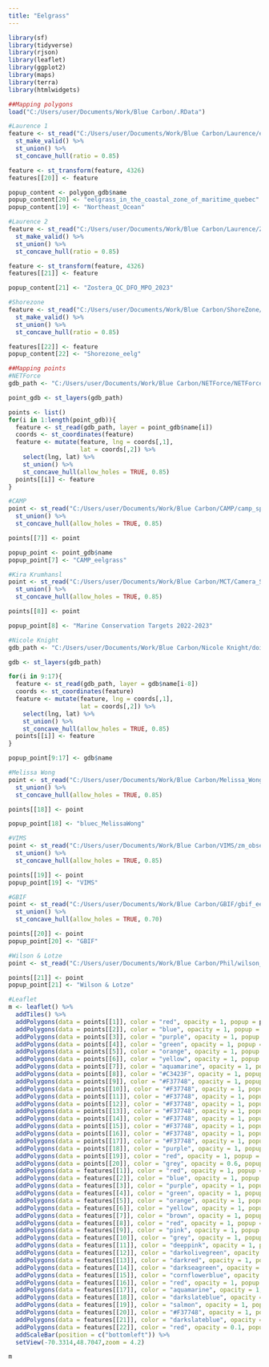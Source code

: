 ```yaml
---
title: "Eelgrass"
---
```


```r
library(sf)
library(tidyverse)
library(rjson)
library(leaflet)
library(ggplot2)
library(maps)
library(terra)
library(htmlwidgets)

##Mapping polygons
load("C:/Users/user/Documents/Work/Blue Carbon/.RData")

#Laurence 1
feature <- st_read("C:/Users/user/Documents/Work/Blue Carbon/Laurence/eelgrass_in_the_coastal_zone_of_maritime_quebec.shp") %>% 
  st_make_valid() %>% 
  st_union() %>% 
  st_concave_hull(ratio = 0.85)

feature <- st_transform(feature, 4326)
features[[20]] <- feature

popup_content <- polygon_gdb$name
popup_content[20] <- "eelgrass_in_the_coastal_zone_of_maritime_quebec"
popup_content[19] <- "Northeast_Ocean"

#Laurence 2
feature <- st_read("C:/Users/user/Documents/Work/Blue Carbon/Laurence/Zostère_eelgrass/Zostère_eelgrass/Zostera_QC_DFO_MPO_2023.shp") %>% 
  st_make_valid() %>% 
  st_union() %>% 
  st_concave_hull(ratio = 0.85)

feature <- st_transform(feature, 4326)
features[[21]] <- feature

popup_content[21] <- "Zostera_QC_DFO_MPO_2023"

#Shorezone
feature <- st_read("C:/Users/user/Documents/Work/Blue Carbon/ShoreZone/shorezone_eelg.shp") %>% 
  st_make_valid() %>% 
  st_union() %>% 
  st_concave_hull(ratio = 0.85)

features[[22]] <- feature
popup_content[22] <- "Shorezone_eelg"

##Mapping points
#NETForce
gdb_path <- "C:/Users/user/Documents/Work/Blue Carbon/NETForce/NETForce_Point_Data.gdb"

point_gdb <- st_layers(gdb_path)

points <- list()
for(i in 1:length(point_gdb)){
  feature <- st_read(gdb_path, layer = point_gdb$name[i])
  coords <- st_coordinates(feature)
  feature <- mutate(feature, lng = coords[,1],
                    lat = coords[,2]) %>% 
    select(lng, lat) %>% 
    st_union() %>% 
    st_concave_hull(allow_holes = TRUE, 0.85)
  points[[i]] <- feature
}

#CAMP
point <- st_read("C:/Users/user/Documents/Work/Blue Carbon/CAMP/camp_species_observations_zoma.shp") %>% 
  st_union() %>% 
  st_concave_hull(allow_holes = TRUE, 0.85)

points[[7]] <- point

popup_point <- point_gdb$name
popup_point[7] <- "CAMP_eelgrass"

#Kira Krumhansl
point <- st_read("C:/Users/user/Documents/Work/Blue Carbon/MCT/Camera_Surveys_NovaScotia_NewBrunswick_2022_2023/Camera_Surveys_NovaScotia_NewBrunswick_2022_2023.gdb", layer = "MCT_Camera_Surveys_SubtidalFlora_NovaScotia_NewBrunswick_2022_2023") %>% 
  st_union() %>% 
  st_concave_hull(allow_holes = TRUE, 0.85)

points[[8]] <- point

popup_point[8] <- "Marine Conservation Targets 2022-2023"

#Nicole Knight
gdb_path <- "C:/Users/user/Documents/Work/Blue Carbon/Nicole Knight/doi_10_5061_dryad_37pvmcvpk_v20221101.gdb"

gdb <- st_layers(gdb_path)

for(i in 9:17){
  feature <- st_read(gdb_path, layer = gdb$name[i-8])
  coords <- st_coordinates(feature)
  feature <- mutate(feature, lng = coords[,1],
                    lat = coords[,2]) %>% 
    select(lng, lat) %>% 
    st_union() %>% 
    st_concave_hull(allow_holes = TRUE, 0.85)
  points[[i]] <- feature
}

popup_point[9:17] <- gdb$name

#Melissa Wong
point <- st_read("C:/Users/user/Documents/Work/Blue Carbon/Melissa_Wong/eelgrass_occurrence_records_20240118_nokrumhansl.shp") %>% 
  st_union() %>% 
  st_concave_hull(allow_holes = TRUE, 0.85)

points[[18]] <- point

popup_point[18] <- "bluec_MelissaWong"

#VIMS
point <- st_read("C:/Users/user/Documents/Work/Blue Carbon/VIMS/zm_observations.shp") %>% 
  st_union() %>% 
  st_concave_hull(allow_holes = TRUE, 0.85)

points[[19]] <- point
popup_point[19] <- "VIMS"

#GBIF
point <- st_read("C:/Users/user/Documents/Work/Blue Carbon/GBIF/gbif_eelgrass_proj.shp") %>% 
  st_union() %>% 
  st_concave_hull(allow_holes = TRUE, 0.70)

points[[20]] <- point
popup_point[20] <- "GBIF"

#Wilson & Lotze
point <- st_read("C:/Users/user/Documents/Work/Blue Carbon/Phil/wilson_lotze.shp") %>% st_union() %>% st_concave_hull(allow_holes = TRUE, 0.70)

points[[21]] <- point
popup_point[21] <- "Wilson & Lotze"

#Leaflet
m <- leaflet() %>% 
  addTiles() %>% 
  addPolygons(data = points[[1]], color = "red", opacity = 1, popup = popup_point[1]) %>% 
  addPolygons(data = points[[2]], color = "blue", opacity = 1, popup = popup_point[2]) %>% 
  addPolygons(data = points[[3]], color = "purple", opacity = 1, popup = popup_point[3]) %>% 
  addPolygons(data = points[[4]], color = "green", opacity = 1, popup = popup_point[4]) %>% 
  addPolygons(data = points[[5]], color = "orange", opacity = 1, popup = popup_point[5]) %>% 
  addPolygons(data = points[[6]], color = "yellow", opacity = 1, popup = popup_point[6]) %>% 
  addPolygons(data = points[[7]], color = "aquamarine", opacity = 1, popup = popup_point[7]) %>% 
  addPolygons(data = points[[8]], color = "#C3423F", opacity = 1, popup = popup_point[8]) %>%
  addPolygons(data = points[[9]], color = "#F37748", opacity = 1, popup = popup_point[9]) %>% 
  addPolygons(data = points[[10]], color = "#F37748", opacity = 1, popup = popup_point[10]) %>% 
  addPolygons(data = points[[11]], color = "#F37748", opacity = 1, popup = popup_point[11]) %>% 
  addPolygons(data = points[[12]], color = "#F37748", opacity = 1, popup = popup_point[12]) %>% 
  addPolygons(data = points[[13]], color = "#F37748", opacity = 1, popup = popup_point[13]) %>% 
  addPolygons(data = points[[14]], color = "#F37748", opacity = 1, popup = popup_point[14]) %>% 
  addPolygons(data = points[[15]], color = "#F37748", opacity = 1, popup = popup_point[15]) %>% 
  addPolygons(data = points[[16]], color = "#F37748", opacity = 1, popup = popup_point[16]) %>%
  addPolygons(data = points[[17]], color = "#F37748", opacity = 1, popup = popup_point[17]) %>% 
  addPolygons(data = points[[18]], color = "purple", opacity = 1, popup = popup_point[18]) %>%
  addPolygons(data = points[[19]], color = "red", opacity = 1, popup = popup_point[19]) %>% 
  addPolygons(data = points[[20]], color = "grey", opacity = 0.6, popup = popup_point[20]) %>% 
  addPolygons(data = features[[1]], color = "red", opacity = 1, popup = popup_content[1]) %>% 
  addPolygons(data = features[[2]], color = "blue", opacity = 1, popup = popup_content[2]) %>% 
  addPolygons(data = features[[3]], color = "purple", opacity = 1, popup = popup_content[3]) %>% 
  addPolygons(data = features[[4]], color = "green", opacity = 1, popup = popup_content[4]) %>% 
  addPolygons(data = features[[5]], color = "orange", opacity = 1, popup = popup_content[5]) %>% 
  addPolygons(data = features[[6]], color = "yellow", opacity = 1, popup = popup_content[6]) %>% 
  addPolygons(data = features[[7]], color = "brown", opacity = 1, popup = popup_content[7]) %>%
  addPolygons(data = features[[8]], color = "red", opacity = 1, popup = popup_content[8]) %>% 
  addPolygons(data = features[[9]], color = "pink", opacity = 1, popup = popup_content[9]) %>% 
  addPolygons(data = features[[10]], color = "grey", opacity = 1, popup = popup_content[10]) %>% 
  addPolygons(data = features[[11]], color = "deeppink", opacity = 1, popup = popup_content[11]) %>% 
  addPolygons(data = features[[12]], color = "darkolivegreen", opacity = 1, popup = popup_content[12]) %>% 
  addPolygons(data = features[[13]], color = "darkred", opacity = 1, popup = popup_content[13]) %>% 
  addPolygons(data = features[[14]], color = "darkseagreen", opacity = 1, popup = popup_content[14]) %>% 
  addPolygons(data = features[[15]], color = "cornflowerblue", opacity = 1, popup = popup_content[15]) %>% 
  addPolygons(data = features[[16]], color = "red", opacity = 1, popup = popup_content[16]) %>% 
  addPolygons(data = features[[17]], color = "aquamarine", opacity = 1, popup = popup_content[17]) %>% 
  addPolygons(data = features[[18]], color = "darkslateblue", opacity = 1, popup = popup_content[18]) %>%
  addPolygons(data = features[[19]], color = "salmon", opacity = 1, popup = popup_content[19]) %>%
  addPolygons(data = features[[20]], color = "#F37748", opacity = 1, popup = popup_content[20]) %>%
  addPolygons(data = features[[21]], color = "darkslateblue", opacity = 0.6, popup = popup_content[21]) %>%
  addPolygons(data = features[[22]], color = "red", opacity = 0.1, popup = popup_content[22]) %>%
  addScaleBar(position = c("bottomleft")) %>% 
  setView(-70.3314,48.7047,zoom = 4.2)
```

```r
m
```
